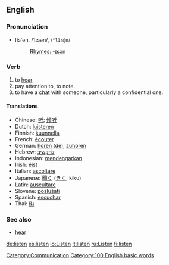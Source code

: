 ==English==

===Pronunciation===
*lĭs'ən, /ˈlɪsən/, /<tt>"lIs@n</tt>/
*:[[Rhymes:English:-ɪsən|Rhymes: -ɪsən]]

=== Verb ===
{{en-infl-reg-consonant|listen||}}
# to [[hear]]
# pay attention to, to note.
# to have a [[chat]] with someone, particularly a confidential one.

==== Translations ====
*Chinese: [[听]]; [[倾听]]
*Dutch: [[luisteren]]
*Finnish: [[kuunnella]]
*French: [[écouter]]
*German: [[hören]] [[:de:hören|(de)]], [[zuhören]]
*Hebrew: [[להקשיב]]
*Indonesian: [[dengar|mendengarkan]]
*Irish: [[éist]]
*Italian: [[ascoltare]]
*Japanese: [[聞く]] ([[きく]], kiku)
*Latin: [[auscultare]]
*Slovene: [[poslušati]]
*Spanish: [[escuchar]]
*Thai: [[ฟัง]]

===See also===
*[[hear]]

[[Category:Communication]]
[[Category:100 English basic words]]

[[de:listen]]
[[es:listen]]
[[io:Listen]]
[[it:listen]]
[[ru:Listen]]
[[fi:listen]]